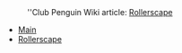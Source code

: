 :''Club Penguin Wiki article: [[clubpenguinwiki:Rollerscape|Rollerscape]]
*[[Media:BetateamgamesRollerscapeDeloyMain.swf|Main]]
*[[Media:BetateamgamesRollerscapeDeloyRollerscape.swf|Rollerscape]]
